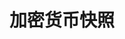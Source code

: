 ---
title: '加密货币快照'
openapi: '/api-reference/market-data/crypto/zh/openapi.yaml GET /market-data/v1/crypto/snapshot'
---